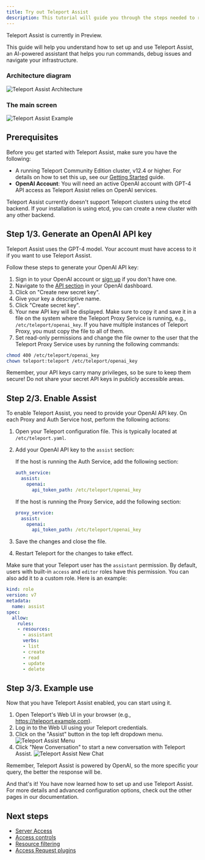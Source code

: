 ```yaml
---
title: Try out Teleport Assist
description: This tutorial will guide you through the steps needed to run Teleport Assist on your own infrastructure.
---
```


<Admonition type="tip" title="Preview">
  Teleport Assist is currently in Preview.
</Admonition>

This guide will help you understand how to set up and use Teleport Assist, an
AI-powered assistant that helps you run commands, debug issues and navigate your
infrastructure.

### Architecture diagram

![Teleport Assist Architecture](../img/assist/architecture-diagram.png)

### The main screen

![Teleport Assist Example](../img/assist/assist-example.png)

## Prerequisites

Before you get started with Teleport Assist, make sure you have the following:

- A running Teleport Community Edition cluster, v12.4 or higher. For details on
  how to set this up, see our [Getting Started](./index.mdx) guide.
- **OpenAI Account**: You will need an active OpenAI account with GPT-4 API
  access as Teleport Assist relies on OpenAI services.

Teleport Assist currently doesn't support Teleport clusters using the etcd backend.
If your installation is using etcd, you can create a new cluster with
any other backend.

## Step 1/3. Generate an OpenAI API key

Teleport Assist uses the GPT-4 model. Your account must have access to it if you
want to use Teleport Assist.

Follow these steps to generate your OpenAI API key:

1. Sign in to your OpenAI account or
   [sign up](https://platform.openai.com/signup) if you don't have one.
1. Navigate to the [API section](https://platform.openai.com/account/api-keys)
   in your OpenAI dashboard.
1. Click on "Create new secret key".
1. Give your key a descriptive name.
1. Click "Create secret key".
1. Your new API key will be displayed. Make sure to copy it and save it in a
   file on the system where the Teleport Proxy Service is running, e.g.,
   `/etc/teleport/openai_key`. If you have multiple instances of Teleport Proxy,
   you must copy the file to all of them.
1. Set read-only permissions and change the file owner to the user that the
   Teleport Proxy Service uses by running the following commands:

```bash
chmod 400 /etc/teleport/openai_key
chown teleport:teleport /etc/teleport/openai_key
```

<Notice type="warning">
Remember, your API keys carry many privileges, so be sure to keep them secure!
Do not share your secret API keys in publicly accessible areas.
</Notice>

## Step 2/3. Enable Assist

To enable Teleport Assist, you need to provide your OpenAI API key. On each
Proxy and Auth Service host, perform the following actions:

1. Open your Teleport configuration file. This is typically located at `/etc/teleport.yaml`.

1. Add your OpenAI API key to the `assist` section:

   If the host is running the Auth Service, add the following section:

   ```yaml
   auth_service:
     assist:
       openai:
         api_token_path: /etc/teleport/openai_key
   ```

   If the host is running the Proxy Service, add the following section:

   ```yaml
   proxy_service:
     assist:
       openai:
         api_token_path: /etc/teleport/openai_key
   ```

1. Save the changes and close the file.

1. Restart Teleport for the changes to take effect.

Make sure that your Teleport user has the `assistant` permission. By default, users
with built-in `access` and `editor` roles have this permission. You can also
add it to a custom role. Here is an example:

```yaml
kind: role
version: v7
metadata:
  name: assist
spec:
  allow:
    rules:
    - resources:
      - assistant
      verbs:
      - list
      - create
      - read
      - update
      - delete
```

## Step 3/3. Example use

Now that you have Teleport Assist enabled, you can start using it.

1. Open Teleport's Web UI in your browser (e.g., https://teleport.example.com).
1. Log in to the Web UI using your Teleport credentials.
1. Click on the "Assist" button in the top left dropdown menu.
![Teleport Assist Menu](../img/assist/main-screen.png)
1. Click "New Conversation" to start a new conversation with Teleport Assist.
![Teleport Assist New Chat](../img/assist/assist-screen.png)

Remember, Teleport Assist is powered by OpenAI, so the more specific your query,
the better the response will be.

And that's it! You have now learned how to set up and use Teleport Assist. For
more details and advanced configuration options, check out the other pages in
our documentation.

## Next steps

- [Server Access](enroll-resources/server-access/introduction.mdx)
- [Access controls](admin-guides/access-controls/getting-started.mdx)
- [Resource filtering](reference/predicate-language.mdx)
- [Access Request plugins](admin-guides/access-controls/access-request-plugins.mdx)
